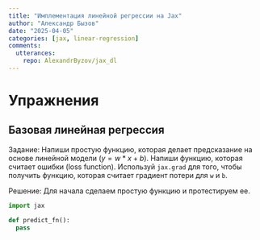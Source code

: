 ```yaml
---
title: "Имплементация линейной регрессии на Jax"
author: "Александр Бызов"
date: "2025-04-05"
categories: [jax, linear-regression]
comments:
  utterances:
    repo: AlexandrByzov/jax_dl
---
```


# Упражнения

## Базовая линейная регрессия

Задание: Напиши простую функцию, которая делает предсказание на основе линейной модели ($y = w*x + b$). Напиши функцию, которая считает ошибки (loss function). Используй `jax.grad` для того, чтобы получить функцию, которая считает градиент потери для `w` и `b`.

Решение: Для начала сделаем простую функцию и протестируем ее.

```python
import jax

def predict_fn():
  pass
```